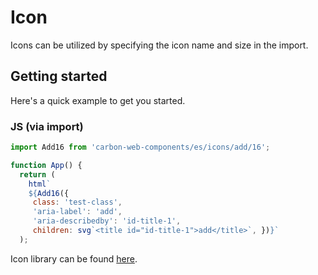
# Icon

Icons can be utilized by specifying the icon name and size in the import.

## Getting started

Here's a quick example to get you started.

### JS (via import)

```javascript
import Add16 from 'carbon-web-components/es/icons/add/16';

function App() {
  return (
    html`
    ${Add16({
     class: 'test-class',
     'aria-label': 'add',
     'aria-describedby': 'id-title-1',
     children: svg`<title id="id-title-1">add</title>`, })}`
  );
```

Icon library can be found [here](https://www.carbondesignsystem.com/guidelines/icons/library).
